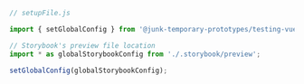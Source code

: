 ```js
// setupFile.js

import { setGlobalConfig } from '@junk-temporary-prototypes/testing-vue';

// Storybook's preview file location
import * as globalStorybookConfig from './.storybook/preview';

setGlobalConfig(globalStorybookConfig);
```
